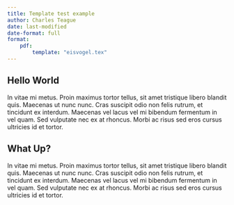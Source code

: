 ```yaml
---
title: Template test example
author: Charles Teague
date: last-modified
date-format: full
format:
    pdf:
        template: "eisvogel.tex"
---
```


## Hello World

In vitae mi metus. Proin maximus tortor tellus, sit amet tristique libero blandit quis. Maecenas ut nunc nunc. Cras suscipit odio non felis rutrum, et tincidunt ex interdum. Maecenas vel lacus vel mi bibendum fermentum in vel quam. Sed vulputate nec ex at rhoncus. Morbi ac risus sed eros cursus ultricies id et tortor.


## What Up?

In vitae mi metus. Proin maximus tortor tellus, sit amet tristique libero blandit quis. Maecenas ut nunc nunc. Cras suscipit odio non felis rutrum, et tincidunt ex interdum. Maecenas vel lacus vel mi bibendum fermentum in vel quam. Sed vulputate nec ex at rhoncus. Morbi ac risus sed eros cursus ultricies id et tortor.